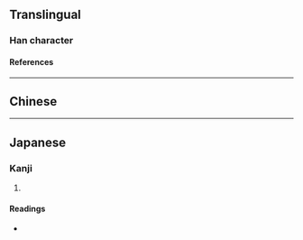 {{character info/new}}
==Translingual==

===Han character===
{{Han char|rn=40|rad=宀|as=10|sn=13|four=|canj=JMGU|ids=⿳宀王缶}}

====References====
{{Han ref|kx=0290.050|dkj=07265|dj=0574.060|hdz=20945.040|uh=5BDA}}

----

==Chinese==
{{zh-see|寶|a}}

----

==Japanese==

===Kanji===
{{ja-kanji|grade=|rs=宀10}}

# {{defn|lang=ja|sort=宀10}}

====Readings====
* {{ja-readings|on=[[ほう]] (hō)|kun=[[たから]] (takara)}}